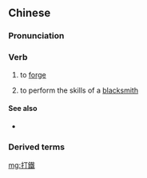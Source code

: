 {{also|打铁}}
==Chinese==
{{zh-forms|s=打铁}}

===Pronunciation===
{{zh-pron
|m=dǎtiě
|c=daa2 tit3
|cat=v
}}

===Verb===
{{zh-verb}}

# to [[forge]] {{gloss|metal}}
# {{lb|zh|by extension}} to perform the skills of a [[blacksmith]]

====See also====
* {{zh-l|鐵匠}}

===Derived terms===
{{zh-der|趁熱打鐵|打鐵趁熱}}

[[mg:打鐵]]